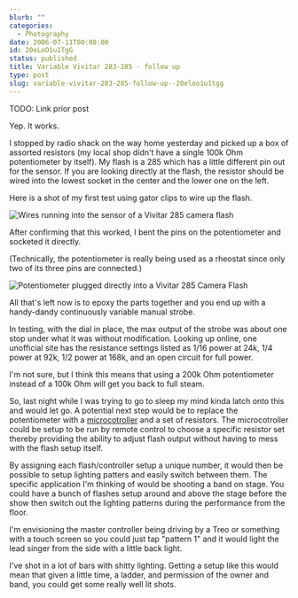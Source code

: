 ```yaml
---
blurb: ""
categories:
  - Photography
date: 2006-07-11T00:00:00
id: 20eLoO1u1TgG
status: published
title: Variable Vivitar 283-285 - follow up
type: post
slug: variable-vivitar-283-285-follow-up--20eloo1u1tgg
---
```


TODO: Link prior post

Yep. It works. 

I stopped by radio shack on the way home yesterday and picked up a box of assorted resistors (my local shop didn't have a single 100k Ohm potentiometer by itself). My flash is a 285 which has a little different pin out for the sensor. If you are looking directly at the flash, the resistor should be wired into the lowest socket in the center and the lower one on the left. 

Here is a shot of my first test using gator clips to wire up the flash.

<Img src="vivitar_285_hack_20060710_212242_01" alt="Wires running into the sensor of a Vivitar 285 camera flash" />

After confirming that this worked, I bent the pins on the potentiometer and socketed it directly. 

(Technically, the potentiometer is really being used as a rheostat since only two of its three pins are connected.)

<Img src="vivitar_285_hack_2_20060710_212406_01" alt="Potentiometer plugged directly into a Vivitar 285 Camera Flash" />

All that's left now is to epoxy the parts together and you end up with a handy-dandy continuously variable manual strobe. 

In testing, with the dial in place, the max output of the strobe was about one stop under what it was without modification. Looking up online, one unofficial site has the resistance settings listed as 1/16 power at 24k, 1/4 power at 92k, 1/2 power at 168k, and an open circuit for full power. 

I'm not sure, but I think this means that using a 200k Ohm potentiometer instead of a 100k Ohm will get you back to full steam. 

So, last night while I was trying to go to sleep my mind kinda latch onto this and would let go. A potential next step would be to replace the potentiometer with a [microcotroller](https://en.wikipedia.org/wiki/Microcontroller) and a set of resistors. The microcotroller could be setup to be run by remote control to choose a specific resistor set thereby providing the ability to adjust flash output without having to mess with the flash setup itself. 

By assigning each flash/controller setup a unique number, it would then be possible to setup lighting patters
and easily switch between them. The specific application I'm thinking of would be shooting a band on stage. You could have a bunch of flashes setup around and above the stage before the show then switch out the lighting patterns during the performance from the floor. 

I'm envisioning the master controller being driving by a Treo or something with a touch screen so you could just tap "pattern 1" and it would light the lead singer from the side with a little back light. 

I've shot in a lot of bars with shitty lighting. Getting a setup like this would mean that given a little time, a ladder, and permission of the owner and band, you could get some really well lit shots.
